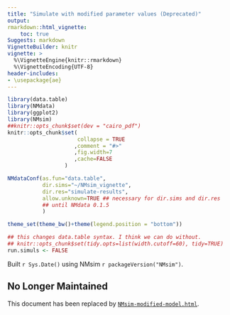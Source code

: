 ```yaml
---
title: "Simulate with modified parameter values (Deprecated)"
output:
rmarkdown::html_vignette:
    toc: true
Suggests: markdown
VignetteBuilder: knitr
vignette: >
  %\VignetteEngine{knitr::rmarkdown}
  %\VignetteEncoding{UTF-8}
header-includes:
- \usepackage{ae}
---
```


```r
library(data.table)
library(NMdata)
library(ggplot2)
library(NMsim)
##knitr::opts_chunk$set(dev = "cairo_pdf")
knitr::opts_chunk$set(
                      collapse = TRUE
                     ,comment = "#>"
                     ,fig.width=7
                     ,cache=FALSE
                  )

NMdataConf(as.fun="data.table",
           dir.sims="~/NMsim_vignette",
           dir.res="simulate-results",
           allow.unknown=TRUE ## necessary for dir.sims and dir.res
           ## until NMdata 0.1.5
           )

theme_set(theme_bw()+theme(legend.position = "bottom"))

## this changes data.table syntax. I think we can do without.
## knitr::opts_chunk$set(tidy.opts=list(width.cutoff=60), tidy=TRUE)
run.simuls <- FALSE
```
Built `r Sys.Date()` using NMsim `r packageVersion("NMsim")`.

## No Longer Maintained
This document has been replaced by [`NMsim-modified-model.html`](https://NMautoverse.github.io/NMsim/articles/NMsim-modified-model.html).
